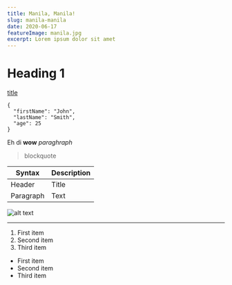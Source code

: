 ```yaml
---
title: Manila, Manila!
slug: manila-manila
date: 2020-06-17
featureImage: manila.jpg
excerpt: Lorem ipsum dolor sit amet
---
```


# Heading 1

[title](https://www.example.com)

```
{
  "firstName": "John",
  "lastName": "Smith",
  "age": 25
}
```

Eh di **wow** _paraghraph_

> blockquote

| Syntax    | Description |
| --------- | ----------- |
| Header    | Title       |
| Paragraph | Text        |

![alt text](manila.jpg)

---

1. First item
2. Second item
3. Third item

- First item
- Second item
- Third item
